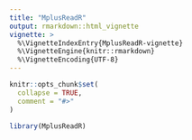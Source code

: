 ```yaml
---
title: "MplusReadR"
output: rmarkdown::html_vignette
vignette: >
  %\VignetteIndexEntry{MplusReadR-vignette}
  %\VignetteEngine{knitr::rmarkdown}
  %\VignetteEncoding{UTF-8}
---
```


```r
knitr::opts_chunk$set(
  collapse = TRUE,
  comment = "#>"
)
```

```r
library(MplusReadR)
```


